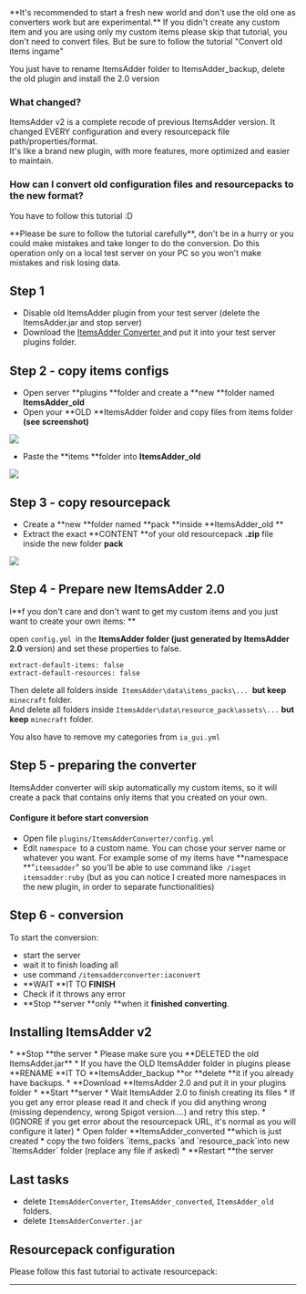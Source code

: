 



<Warning>
**It's recommended to start a fresh new world and don't use the old one as converters work but are experimental.**
</Warning>



<Warning>
If you didn't create any custom item and you are using only my custom items please skip that tutorial, you don't need to convert files. But be sure to follow the tutorial "Convert old items ingame"

You just have to rename ItemsAdder folder to ItemsAdder_backup, delete the old plugin and install the 2.0 version
</Warning>


### What changed?

ItemsAdder v2 is a complete recode of previous ItemsAdder version. It changed EVERY configuration and every resourcepack file path/properties/format. \
It's like a brand new plugin, with more features, more optimized and easier to maintain.

### How can I convert old configuration files and resourcepacks to the new format?

You have to follow this tutorial :D


<Warning>
**Please be sure to follow the tutorial carefully**, don't be in a hurry or you could make mistakes and take longer to do the conversion.
</Warning>



<Warning>
Do this operation only on a local test server on your PC so you won't make mistakes and risk losing data.
</Warning>




## Step 1

* Disable old ItemsAdder plugin from your test server (delete the ItemsAdder.jar and stop server)
* Download the [ItemsAdder Converter ](https://www.spigotmc.org/resources/itemsadder-converter.75952/)and put it into your test server plugins folder.

## Step 2 - copy items configs

* Open server **plugins **folder and create a **new **folder named **ItemsAdder_old**
* Open your **OLD **ItemsAdder folder and copy files from items folder **(see screenshot)**

![](</assets/images/image (6).png>)

* Paste the **items **folder into **ItemsAdder_old**

![](</assets/images/image (5).png>)

## Step 3 - copy resourcepack

* Create a **new **folder named **pack **inside **ItemsAdder_old **
* Extract the exact **CONTENT **of your old resourcepack **.zip** file inside the new folder **pack**

![](assets/images/image.png)

## Step 4 - Prepare new ItemsAdder 2.0


<Note>
I**f you don't care and don't want to get my custom items and you just want to create your own items: **

open `config.yml `in the **ItemsAdder **folder (just generated by** ItemsAdder 2.0** version) and set these properties to false.

```
extract-default-items: false
extract-default-resources: false
```

Then delete all folders inside`  ItemsAdder\data\items_packs\...  `**but keep** `minecraft` folder.\
And delete all folders inside `ItemsAdder\data\resource_pack\assets\...` **but keep** `minecraft` folder.

You also have to remove my categories from `ia_gui.yml`
</Note>


## Step 5 - preparing the converter


<Note>
ItemsAdder converter will skip automatically my custom items, so it will create a pack that contains only items that you created on your own.
</Note>


#### Configure it before start conversion

* Open file `plugins/ItemsAdderConverter/config.yml`
* Edit `namespace `to a custom name. You can chose your server name or whatever you want. For example some of my items have **namespace **"`itemsadder`" so you'll be able to use command like` /iaget itemsadder:ruby` (but as you can notice I created more namespaces in the new plugin, in order to separate functionalities)

## Step 6 - conversion

To start the conversion:

* start the server
* wait it to finish loading all
* use command `/itemsadderconverter:iaconvert`
* **WAIT **IT TO **FINISH**
* Check if it throws any error
* **Stop **server **only **when it **finished converting**.

## Installing ItemsAdder v2


<Warning>
* **Stop **the server
* Please make sure you **DELETED the old ItemsAdder.jar**
* If you have the OLD ItemsAdder folder in plugins please **RENAME **IT TO **ItemsAdder_backup **or **delete **it if you already have backups.
* **Download **ItemsAdder 2.0 and put it in your plugins folder
* **Start **server
* Wait ItemsAdder 2.0 to finish creating its files
* If you get any error please read it and check if you did anything wrong (missing dependency, wrong Spigot version....) and retry this step.
* (IGNORE if you get error about the resourcepack URL, it's normal as you will configure it later)
* Open folder **ItemsAdder_converted **which is just created
* copy the two folders `items_packs `and `resource_pack`into new `ItemsAdder` folder (replace any file if asked)
* **Restart **the server
</Warning>


## Last tasks

* delete `ItemsAdderConverter`, `ItemsAdder_converted`, `ItemsAdder_old `folders.
* delete `ItemsAdderConverter.jar`

## Resourcepack configuration

Please follow this fast tutorial to activate resourcepack:


<Card title="Resourcepack Self Hosting" icon="text" href="/plugin-usage/resourcepack-hosting/resourcepack-self-hosting" horizontal></Card>




****